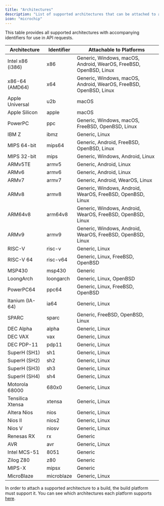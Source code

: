 ```yaml
---
title: "Architectures"
description: "List of supported architectures that can be attached to a build."
icon: "microchip"
---
```


This table provides all supported architectures with accompanying identifiers for use in API requests.

| Architecture     | Identifier | Attachable to Platforms                                           |
|------------------|------------|-------------------------------------------------------------------|
| Intel x86 (i386) | x86        | Generic, Windows, macOS, Android, WearOS, FreeBSD, OpenBSD, Linux |
| x86-64 (AMD64)   | x64        | Generic, Windows, macOS, Android, WearOS, FreeBSD, OpenBSD, Linux |
| Apple Universal  | u2b        | macOS                                                             |
| Apple Silicon    | apple      | macOS                                                             |
| PowerPC          | ppc        | Generic, Windows, macOS, FreeBSD, OpenBSD, Linux                  |
| IBM Z            | ibmz       | Generic, Linux                                                    |
| MIPS 64-bit      | mips64     | Generic, Android, FreeBSD, OpenBSD, Linux                         |
| MIPS 32-bit      | mips       | Generic, Windows, Android, Linux                                  |
| ARMv5TE          | armv5      | Generic, Android, Linux                                           |
| ARMv6            | armv6      | Generic, Android, Linux                                           |
| ARMv7            | armv7      | Generic, Android, WearOS, Linux                                   |
| ARMv8            | armv8      | Generic, Windows, Android, WearOS, FreeBSD, OpenBSD, Linux        |
| ARM64v8          | arm64v8    | Generic, Windows, Android, WearOS, FreeBSD, OpenBSD, Linux        |
| ARMv9            | armv9      | Generic, Windows, Android, WearOS, FreeBSD, OpenBSD, Linux        |
| RISC-V           | risc-v     | Generic, Linux                                                    |
| RISC-V 64        | risc-v64   | Generic, Linux, FreeBSD, OpenBSD                                  |
| MSP430           | msp430     | Generic                                                           |
| LoongArch        | loongarch  | Generic, Linux, OpenBSD                                           |
| PowerPC64        | ppc64      | Generic, Linux, FreeBSD, OpenBSD                                  |
| Itanium (IA-64)  | ia64       | Generic, Linux                                                    |
| SPARC            | sparc      | Generic, FreeBSD, OpenBSD, Linux                                  |
| DEC Alpha        | alpha      | Generic, Linux                                                    |
| DEC VAX          | vax        | Generic, Linux                                                    |
| DEC PDP-11       | pdp11      | Generic, Linux                                                    |
| SuperH (SH1)     | sh1        | Generic, Linux                                                    |
| SuperH (SH2)     | sh2        | Generic, Linux                                                    |
| SuperH (SH3)     | sh3        | Generic, Linux                                                    |
| SuperH (SH4)     | sh4        | Generic, Linux                                                    |
| Motorola 68000   | 680x0      | Generic, Linux                                                    |
| Tensilica Xtensa | xtensa     | Generic, Linux                                                    |
| Altera Nios      | nios       | Generic, Linux                                                    |
| Nios II          | nios2      | Generic, Linux                                                    |
| Nios V           | niosv      | Generic, Linux                                                    |
| Renesas RX       | rx         | Generic                                                           |
| AVR              | avr        | Generic, Linux                                                    |
| Intel MCS-51     | 8051       | Generic                                                           |
| Zilog Z80        | z80        | Generic                                                           |
| MIPS-X           | mipsx      | Generic                                                           |
| MicroBlaze       | microblaze | Generic, Linux                                                    |

In order to attach a supported architecture to a build, the build platform must support it. You can see which architectures each platform supports [here](/data/platforms).